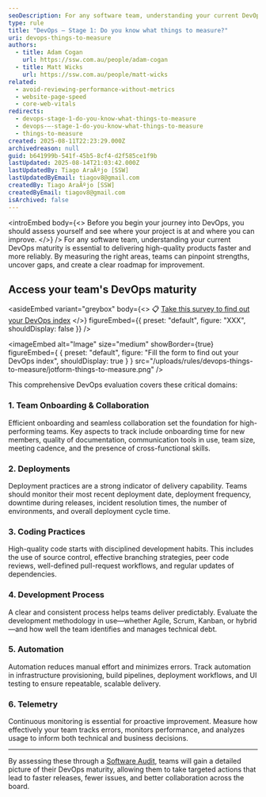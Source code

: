 ```yaml
---
seoDescription: For any software team, understanding your current DevOps maturity is essential to delivering high-quality products faster and more reliably. By measuring the right areas, teams can pinpoint strengths, uncover gaps, and create a clear roadmap for improvement.
type: rule
title: "DevOps – Stage 1: Do you know what things to measure?"
uri: devops-things-to-measure
authors:
  - title: Adam Cogan
    url: https://ssw.com.au/people/adam-cogan
  - title: Matt Wicks
    url: https://ssw.com.au/people/matt-wicks
related:
  - avoid-reviewing-performance-without-metrics
  - website-page-speed
  - core-web-vitals
redirects:
  - devops-stage-1-do-you-know-what-things-to-measure
  - devops-–-stage-1-do-you-know-what-things-to-measure
  - things-to-measure
created: 2025-08-11T22:23:29.000Z
archivedreason: null
guid: b641999b-541f-45b5-8cf4-d2f585ce1f9b
lastUpdated: 2025-08-14T21:03:42.000Z
lastUpdatedBy: Tiago AraÃºjo [SSW]
lastUpdatedByEmail: tiagov8@gmail.com
createdBy: Tiago AraÃºjo [SSW]
createdByEmail: tiagov8@gmail.com
isArchived: false
---
```


<introEmbed
  body={<>
Before you begin your journey into DevOps, you should assess yourself and see where your project is at and where you can improve.
  </>}
/>
For any software team, understanding your current DevOps maturity is essential to delivering high-quality products faster and more reliably. By measuring the right areas, teams can pinpoint strengths, uncover gaps, and create a clear roadmap for improvement.

## Access your team's DevOps maturity

<asideEmbed
  variant="greybox"
  body={<>
    📋 [Take this survey to find out your DevOps index](https://form.jotform.com/233467607749873)
  </>}
  figureEmbed={{
    preset: "default",
    figure: "XXX",
    shouldDisplay: false
  }}
/>

<imageEmbed
  alt="Image"
  size="medium"
  showBorder={true}
  figureEmbed={ {
    preset: "default",
    figure: "Fill the form to find out your DevOps index",
    shouldDisplay: true
  } }
  src="/uploads/rules/devops-things-to-measure/jotform-things-to-measure.png"
/>

This comprehensive DevOps evaluation covers these critical domains:

### 1. Team Onboarding & Collaboration

Efficient onboarding and seamless collaboration set the foundation for high-performing teams. Key aspects to track include onboarding time for new members, quality of documentation, communication tools in use, team size, meeting cadence, and the presence of cross-functional skills.

### 2. Deployments

Deployment practices are a strong indicator of delivery capability. Teams should monitor their most recent deployment date, deployment frequency, downtime during releases, incident resolution times, the number of environments, and overall deployment cycle time.

### 3. Coding Practices

High-quality code starts with disciplined development habits. This includes the use of source control, effective branching strategies, peer code reviews, well-defined pull-request workflows, and regular updates of dependencies.

### 4. Development Process

A clear and consistent process helps teams deliver predictably. Evaluate the development methodology in use—whether Agile, Scrum, Kanban, or hybrid—and how well the team identifies and manages technical debt.

### 5. Automation

Automation reduces manual effort and minimizes errors. Track automation in infrastructure provisioning, build pipelines, deployment workflows, and UI testing to ensure repeatable, scalable delivery.

### 6. Telemetry

Continuous monitoring is essential for proactive improvement. Measure how effectively your team tracks errors, monitors performance, and analyzes usage to inform both technical and business decisions.

---

By assessing these through a [Software Audit](https://www.ssw.com.au/consulting/software-audit), teams will gain a detailed picture of their DevOps maturity, allowing them to take targeted actions that lead to faster releases, fewer issues, and better collaboration across the board.
